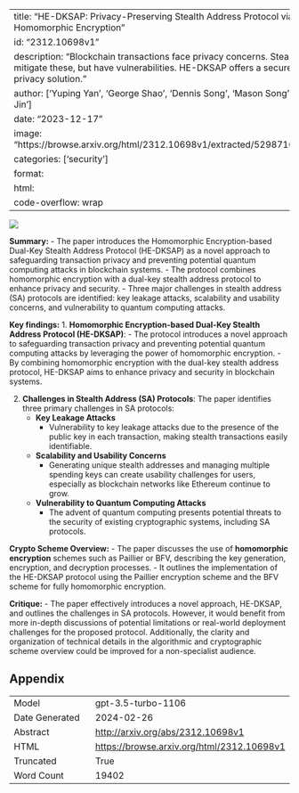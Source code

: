 
---
title: "HE-DKSAP: Privacy-Preserving Stealth Address Protocol via Additively Homomorphic Encryption"
id: "2312.10698v1"
description: "Blockchain transactions face privacy concerns. Stealth addresses mitigate these, but have vulnerabilities. HE-DKSAP offers a secure, scalable privacy solution."
author: ['Yuping Yan', 'George Shao', 'Dennis Song', 'Mason Song', 'Yaochu Jin']
date: "2023-12-17"
image: "https://browse.arxiv.org/html/2312.10698v1/extracted/5298710/dksap.png"
categories: ['security']
format:
  html:
    code-overflow: wrap
---

![](https://browse.arxiv.org/html/2312.10698v1/extracted/5298710/dksap.png)

**Summary:**
- The paper introduces the Homomorphic Encryption-based Dual-Key Stealth Address Protocol (HE-DKSAP) as a novel approach to safeguarding transaction privacy and preventing potential quantum computing attacks in blockchain systems.
- The protocol combines homomorphic encryption with a dual-key stealth address protocol to enhance privacy and security.
- Three major challenges in stealth address (SA) protocols are identified: key leakage attacks, scalability and usability concerns, and vulnerability to quantum computing attacks.

**Key findings:**
1. **Homomorphic Encryption-based Dual-Key Stealth Address Protocol (HE-DKSAP)**:
    - The protocol introduces a novel approach to safeguarding transaction privacy and preventing potential quantum computing attacks by leveraging the power of homomorphic encryption.
    - By combining homomorphic encryption with the dual-key stealth address protocol, HE-DKSAP aims to enhance privacy and security in blockchain systems.

2. **Challenges in Stealth Address (SA) Protocols**:
    The paper identifies three primary challenges in SA protocols:
    - **Key Leakage Attacks**
      - Vulnerability to key leakage attacks due to the presence of the public key in each transaction, making stealth transactions easily identifiable.
    - **Scalability and Usability Concerns**
      - Generating unique stealth addresses and managing multiple spending keys can create usability challenges for users, especially as blockchain networks like Ethereum continue to grow.
    - **Vulnerability to Quantum Computing Attacks**
      - The advent of quantum computing presents potential threats to the security of existing cryptographic systems, including SA protocols.

**Crypto Scheme Overview:**
- The paper discusses the use of **homomorphic encryption** schemes such as Paillier or BFV, describing the key generation, encryption, and decryption processes.
- It outlines the implementation of the HE-DKSAP protocol using the Paillier encryption scheme and the BFV scheme for fully homomorphic encryption.

**Critique:**
- The paper effectively introduces a novel approach, HE-DKSAP, and outlines the challenges in SA protocols. However, it would benefit from more in-depth discussions of potential limitations or real-world deployment challenges for the proposed protocol. Additionally, the clarity and organization of technical details in the algorithmic and cryptographic scheme overview could be improved for a non-specialist audience.

## Appendix

|          |          |
|----------|----------|
| Model     | gpt-3.5-turbo-1106       |
| Date Generated     | 2024-02-26       |
| Abstract | [http://arxiv.org/abs/2312.10698v1](http://arxiv.org/abs/2312.10698v1)        |
| HTML     | [https://browse.arxiv.org/html/2312.10698v1](https://browse.arxiv.org/html/2312.10698v1)       |
| Truncated       | True       |
| Word Count       | 19402       |
